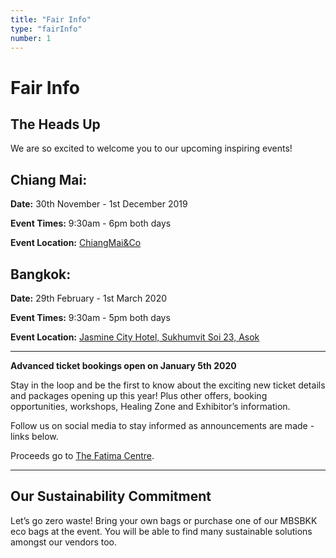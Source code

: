 ```yaml
---
title: "Fair Info"
type: "fairInfo"
number: 1
---
```


# Fair Info

## The Heads Up

We are so excited to welcome you to our upcoming inspiring events!

## Chiang Mai:

**Date:** 30th November - 1st December 2019

**Event Times:** 9:30am - 6pm both days

**Event Location:** [ChiangMai&Co](https://goo.gl/maps/LPfGs6XuV9yvQqWr8)

## Bangkok:

**Date:** 29th February - 1st March 2020

**Event Times:** 9:30am - 5pm both days

**Event Location:** [Jasmine City Hotel, Sukhumvit Soi 23, Asok](https://goo.gl/maps/jshrHKFmhR8h7ms7A)

---

**Advanced ticket bookings open on January 5th 2020**

Stay in the loop and be the first to know about the exciting new ticket details and packages opening up this year! Plus other offers, booking opportunities, workshops, Healing Zone and Exhibitor’s information.

Follow us on social media to stay informed as announcements are made - links below.

Proceeds go to [The Fatima Centre](https://goodshepherdbangkok.com/).

---

## Our Sustainability Commitment

Let’s go zero waste! Bring your own bags or purchase one of our MBSBKK eco bags at the event. You will be able to find many sustainable solutions amongst our vendors too.
